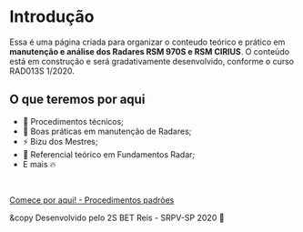 # Introdução

Essa é uma página criada para organizar o conteudo teórico e prático em **manutenção e análise dos Radares RSM 970S e RSM CIRIUS**. 
O conteúdo está em construção e será gradativamente desenvolvido, conforme o curso RAD013S 1/2020.


## O que teremos por aqui

- 📝 Procedimentos técnicos;
- 🥇  Boas práticas em manutenção de Radares;
- ⚡️  Bizu dos Mestres;
- 📄  Referencial teórico em Fundamentos Radar;
- E mais 🔥

<br />

[Comece por aqui! - Procedimentos padrões](/)

 &copy Desenvolvido pelo 2S BET Reis - SRPV-SP 2020 🚀